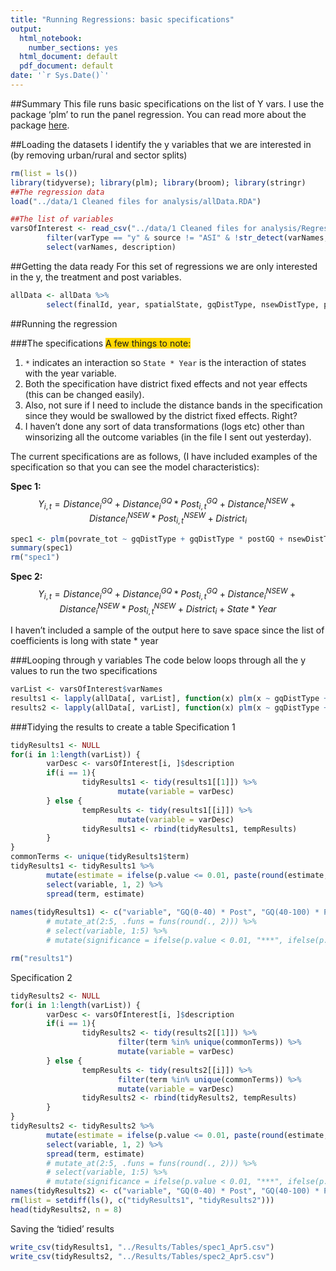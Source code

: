 ```yaml
---
title: "Running Regressions: basic specifications"
output:
  html_notebook:
    number_sections: yes
  html_document: default
  pdf_document: default
date: '`r Sys.Date()`'
---
```


##Summary
This file runs basic specifications on the list of Y vars. I use the package 'plm' to run the panel regression. You can read more about the package [here](http://ftp.uni-bayreuth.de/math/statlib/R/CRAN/doc/vignettes/plm/plmEN.pdf).

##Loading the datasets
I identify the y variables that we are interested in (by removing urban/rural and sector splits)
```r
rm(list = ls())
library(tidyverse); library(plm); library(broom); library(stringr)
##The regression data
load("../data/1 Cleaned files for analysis/allData.RDA")

##The list of variables
varsOfInterest <- read_csv("../data/1 Cleaned files for analysis/Regression Variables/allVarsFinal.csv") %>% 
        filter(varType == "y" & source != "ASI" & !str_detect(varNames, "_rur|_urb|agrEmp|mfgEmp|comEmp|trspEmp")) %>%  ##the current data does not have the ASI variables.
        select(varNames, description)

```

##Getting the data ready
For this set of regressions we are only interested in the y, the treatment and post variables.

```r
allData <- allData %>% 
        select(finalId, year, spatialState, gqDistType, nsewDistType, postGQ, postNSEW, one_of(varsOfInterest$varNames)) 
```


##Running the regression

###The specifications
<span style="background-color:#FFD701">A few things to note:</span>

1. `*` indicates an interaction so `State * Year` is the interaction of states with the year variable.
2. Both the specification have district fixed effects and not year effects (this can be changed easily).
3. Also, not sure if I need to include the distance bands in the specification since they would be swallowed by the district fixed effects. Right?
4. I haven't done any sort of data transformations (logs etc) other than winsorizing all the outcome variables (in the file I sent out yesterday).

The current specifications are as follows, (I have included examples of the specification so that you can see the model characteristics):

**Spec 1:** $$Y_{i,t} = Distance^{GQ}_{i} + Distance^{GQ}_{i}*Post^{GQ}_{i,t} + Distance^{NSEW}_{i} + Distance^{NSEW}_{i}*Post^{NSEW}_{i,t} + District_{i}$$
```r
spec1 <- plm(povrate_tot ~ gqDistType + gqDistType * postGQ + nsewDistType + nsewDistType * postNSEW, data = allData)
summary(spec1)
rm("spec1")
```

**Spec 2:** 
$$Y_{i,t} = Distance^{GQ}_{i} + Distance^{GQ}_{i}*Post^{GQ}_{i,t} + Distance^{NSEW}_{i} + Distance^{NSEW}_{i}*Post^{NSEW}_{i,t} + District_{i} + State * Year$$

I haven't included a sample of the output here to save space since the list of coefficients is long with state * year

###Looping through y variables
The code below loops through all the y values to run the two specifications
```r
varList <- varsOfInterest$varNames
results1 <- lapply(allData[, varList], function(x) plm(x ~ gqDistType + gqDistType * postGQ + nsewDistType + nsewDistType * postNSEW, data = allData)) ##looping through all the y variables
results2 <- lapply(allData[, varList], function(x) plm(x ~ gqDistType + gqDistType * postGQ + nsewDistType + nsewDistType * postNSEW + spatialState * year, data = allData))
```

###Tidying the results to create a table
Specification 1
```r
tidyResults1 <- NULL
for(i in 1:length(varList)) {
        varDesc <- varsOfInterest[i, ]$description
        if(i == 1){
                tidyResults1 <- tidy(results1[[1]]) %>% 
                        mutate(variable = varDesc)
        } else {
                tempResults <- tidy(results1[[i]]) %>% 
                        mutate(variable = varDesc)
                tidyResults1 <- rbind(tidyResults1, tempResults)      
        }
}
commonTerms <- unique(tidyResults1$term)
tidyResults1 <- tidyResults1 %>% 
        mutate(estimate = ifelse(p.value <= 0.01, paste(round(estimate, 2), "***", sep=""), ifelse(p.value <= 0.05, paste(round(estimate, 2), "**", sep=""), ifelse(p.value <= 0.1, paste(round(estimate, 2), "*", sep=""), as.character(round(estimate, 2)))))) %>% 
        select(variable, 1, 2) %>% 
        spread(term, estimate)
        
names(tidyResults1) <- c("variable", "GQ(0-40) * Post", "GQ(40-100) * Post", "GQ(Nodal) * Post", "NSEW(0-40) * Post", "NSEW(40-100) * Post", "NSEW(Nodal) * Post", "Post(GQ)", "Post(NSEW)")
        # mutate_at(2:5, .funs = funs(round(., 2))) %>% 
        # select(variable, 1:5) %>%
        # mutate(significance = ifelse(p.value < 0.01, "***", ifelse(p.value < 0.05, "**", "")))

rm("results1")
```

Specification 2
```r
tidyResults2 <- NULL
for(i in 1:length(varList)) {
        varDesc <- varsOfInterest[i, ]$description
        if(i == 1){
                tidyResults2 <- tidy(results2[[1]]) %>% 
                        filter(term %in% unique(commonTerms)) %>% 
                        mutate(variable = varDesc)
        } else {
                tempResults <- tidy(results2[[i]]) %>% 
                        filter(term %in% unique(commonTerms)) %>% 
                        mutate(variable = varDesc)
                tidyResults2 <- rbind(tidyResults2, tempResults)        
        }
}
tidyResults2 <- tidyResults2 %>%
        mutate(estimate = ifelse(p.value <= 0.01, paste(round(estimate, 2), "***", sep=""), ifelse(p.value <= 0.05, paste(round(estimate, 2), "**", sep=""), ifelse(p.value <= 0.1, paste(round(estimate, 2), "*", sep=""), as.character(round(estimate, 2)))))) %>% 
        select(variable, 1, 2) %>% 
        spread(term, estimate)
        # mutate_at(2:5, .funs = funs(round(., 2))) %>% 
        # select(variable, 1:5) %>% 
        # mutate(significance = ifelse(p.value < 0.01, "***", ifelse(p.value < 0.05, "**", "")))
names(tidyResults2) <- c("variable", "GQ(0-40) * Post", "GQ(40-100) * Post", "GQ(Nodal) * Post", "NSEW(0-40) * Post", "NSEW(40-100) * Post", "NSEW(Nodal) * Post", "Post(GQ)", "Post(NSEW)")
rm(list = setdiff(ls(), c("tidyResults1", "tidyResults2")))
head(tidyResults2, n = 8)
```

Saving the 'tidied' results
```r
write_csv(tidyResults1, "../Results/Tables/spec1_Apr5.csv")
write_csv(tidyResults2, "../Results/Tables/spec2_Apr5.csv")
```

